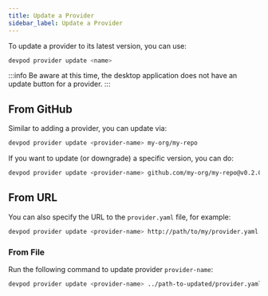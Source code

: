 ```yaml
---
title: Update a Provider
sidebar_label: Update a Provider
---
```



To update a provider to its latest version, you can use:

```sh
devpod provider update <name>
```

:::info
Be aware at this time, the desktop application does not have an update button
for a provider.
:::

## From GitHub

Similar to adding a provider, you can update via:
```sh
devpod provider update <provider-name> my-org/my-repo
```

If you want to update (or downgrade) a specific version, you can do:
```sh
devpod provider update <provider-name> github.com/my-org/my-repo@v0.2.0
```

## From URL

You can also specify the URL to the `provider.yaml` file, for example:

```sh
devpod provider update <provider-name> http://path/to/my/provider.yaml
```

### From File

Run the following command to update provider `provider-name`:
```sh
devpod provider update <provider-name> ../path-to-updated/provider.yaml
```



